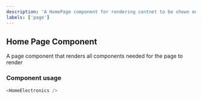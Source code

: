 ```yaml
---
description: 'A HomePage component for rendering contnet to be shown on the home page'
labels: ['page']
---
```



## Home Page Component

A page component that renders all components needed for the page to render

### Component usage

```js
<HomeElectronics />
```
